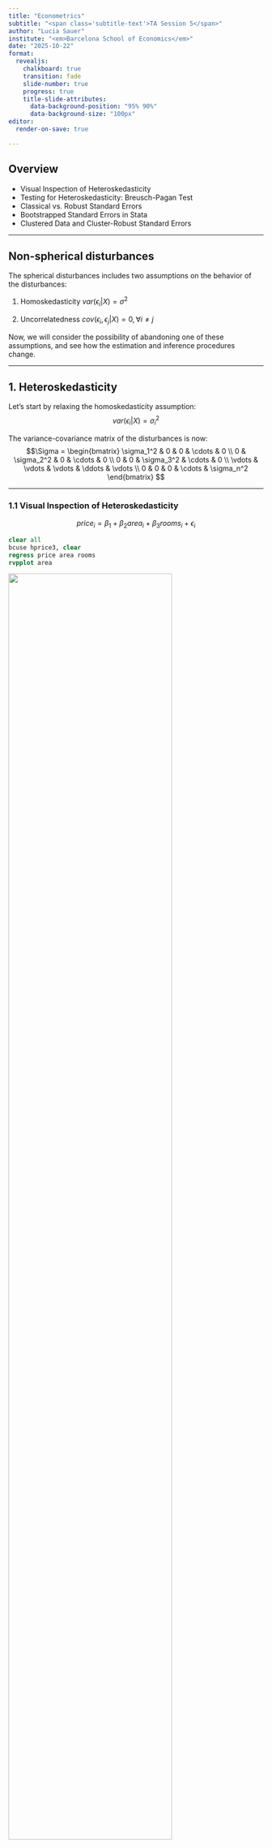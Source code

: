 ```yaml
---
title: "Econometrics"
subtitle: "<span class='subtitle-text'>TA Session 5</span>"
author: "Lucia Sauer"
institute: "<em>Barcelona School of Economics</em>"
date: "2025-10-22"
format:
  revealjs:
    chalkboard: true
    transition: fade
    slide-number: true
    progress: true
    title-slide-attributes:
      data-background-position: "95% 90%"
      data-background-size: "100px"
editor:
  render-on-save: true

---
```


## Overview

- Visual Inspection of Heteroskedasticity
- Testing for Heteroskedasticity: Breusch-Pagan Test
- Classical vs. Robust Standard Errors
- Bootstrapped Standard Errors in Stata
- Clustered Data and Cluster-Robust Standard Errors


---

## Non-spherical disturbances

The spherical disturbances includes two assumptions on the behavior of
the disturbances:

1. Homoskedasticity $var(\epsilon_i|X) = \sigma^2$

2. Uncorrelatedness $cov(\epsilon_i, \epsilon_j|X) = 0, \forall i \neq j$

Now, we will consider the possibility of abandoning one of these assumptions, and see how the estimation and inference procedures change.

---

## 1. Heteroskedasticity

Let's start by relaxing the homoskedasticity assumption:
$$var(\epsilon_i|X) = \sigma^2_i$$

The variance-covariance matrix of the disturbances is now:
$$\Sigma = \begin{bmatrix}
\sigma_1^2 & 0 & 0 & \cdots & 0 \\
0 & \sigma_2^2 & 0 & \cdots & 0 \\
0 & 0 & \sigma_3^2 & \cdots & 0 \\
\vdots & \vdots & \vdots & \ddots & \vdots \\
0 & 0 & 0 & \cdots & \sigma_n^2
\end{bmatrix}
$$

---

### 1.1 Visual Inspection of Heteroskedasticity

$$ 
price_i = \beta_1 + \beta_2 area_i + \beta_3 rooms_i + \epsilon_i 
$$


```stata
clear all
bcuse hprice3, clear
regress price area rooms
rvpplot area
```
::: {.center}
![](visual_inspection.png){width=80%}
:::

---

## 2. Testing for Heteroskedasticity

Breusch-Pagan Test for the presence of heteroskedasticity:

::: {.callout-note title = "BP Steps" icon=false}

1. Estimate the original model and obtain the SSE

2. Set auxiliary regression:

$$
\hat{\epsilon}_i^{2} = \alpha_1 + \alpha_2 area_i + \alpha_3 rooms_i + v_i 
$$

3. Then perform the test:

$$
H_0: \alpha_2 = \alpha_3 = 0 \quad (homoskedasticity)
$$
$$
H_1: \text{at least one } \alpha_i \neq 0 \quad (heteroskedasticity)
$$

using the statistic:

- Finite sample version:
$$
F = \frac{RSSE - SSE/2}{SSE/321-3}\underset{H_0}{\sim} F_{2, 321-3}
$$

- Asymptotic version:
$$
n \tilde{R}^2 \underset{H_0}{\overset{a}{\sim}} \chi^2(2)
$$


:::


---

## Classical SE

```stata
reg price rooms area
```

```{=html}
<pre style="background-color:#f7f7f7; color:#111; font-family:Courier New, monospace; font-size:0.5em; padding:1em; border-radius:6px;">

      Source |       SS           df       MS      Number of obs   =       321
-------------+----------------------------------   F(2, 318)       =    119.95
       Model |  2.5709e+11         2  1.2854e+11   Prob > F        =    0.0000
    Residual |  3.4077e+11       318  1.0716e+09   R-squared       =    0.4300
-------------+----------------------------------   Adj R-squared   =    0.4264
       Total |  5.9785e+11       320  1.8683e+09   Root MSE        =     32735

------------------------------------------------------------------------------
       price | Coefficient  Std. err.      t    P>|t|     [95% conf. interval]
-------------+----------------------------------------------------------------
        area |   35.56307   3.114753    11.42   0.000     29.43494    41.69119
       rooms |   6604.305   2401.922     2.75   0.006     1878.639    11329.97
       _cons |  -22314.85   13628.21    -1.64   0.103     -49127.7    4497.993
------------------------------------------------------------------------------

</pre>
```

::: {.callout-warning title = "Question" icon=false}

- How does the behavior of OLS estimator change under non-spherical disturbances?
- Which properties of the estimator remain and which ones are lost? 

:::


---

## Robust SE

How to correctly estimate the model under the presence of heteroskedasticity?

```stata
reg price rooms area, vce(robust)
```

```{=html}
<pre style="background-color:#f7f7f7; color:#111; font-family:Courier New, monospace; font-size:0.5em; padding:1em; border-radius:6px;">
Linear regression                               Number of obs     =        321
                                                F(2, 318)         =      80.07
                                                Prob > F          =     0.0000
                                                R-squared         =     0.4300
                                                Root MSE          =      32735

------------------------------------------------------------------------------
             |               Robust
       price | Coefficient  std. err.      t    P>|t|     [95% conf. interval]
-------------+----------------------------------------------------------------
        area |   35.56307   4.816768     7.38   0.000     26.08631    45.03982
       rooms |   6604.305   2501.109     2.64   0.009     1683.492    11525.12
       _cons |  -22314.85   12067.17    -1.85   0.065    -46056.43    1426.722
------------------------------------------------------------------------------


</pre>
```

::: {.callout-warning title = "Question" icon=false}
Elements that change and why?
:::

---

## Bootstrapped SE

Illustration of how the [Boostraping](https://seeing-theory.brown.edu/frequentist-inference/index.html#section3) works. 

```stata
bootstrap, reps(500) seed(123): regress price rooms area

```
```{=html}
<pre style="background-color:#f7f7f7; color:#111; font-family:Courier New, monospace; font-size:0.5em; padding:1em; border-radius:6px;">
Linear regression                                   Number of obs =        321
                                                    Replications  =        500
                                                    Wald chi2(2)  =     149.93
                                                    Prob > chi2   =     0.0000
                                                    R-squared     =     0.4300
                                                    Adj R-squared =     0.4264
                                                    Root MSE      = 32735.2613

------------------------------------------------------------------------------
             |   Observed   Bootstrap                         Normal-based
       price | coefficient  std. err.      z    P>|z|     [95% conf. interval]
-------------+----------------------------------------------------------------
        area |   35.56307   4.613844     7.71   0.000      26.5201    44.60603
       rooms |   6604.305   2457.818     2.69   0.007     1787.071    11421.54
       _cons |  -22314.85    12407.4    -1.80   0.072    -46632.92    2003.211
------------------------------------------------------------------------------

</pre>
```

---

## Comparing confidence intervals across SE types

::: {.center}
![](ci_area.png){width=80%}
:::

*Same coefficient estimate for `area`, but wider confidence intervals under robust and bootstrap SEs.*



----

## 3. Clustered data 

- A second reason to relax the **non-spherical disturbances** assumption arises when observations are **clustered**.

- Within each **neighborhood**, house prices may move together.


::: {.center}
![](cluster_data.png){width=80%}
:::



---

## Disturbance structure

Within each neighborhood, residuals can move together:

$$
cov(\epsilon_i, \epsilon_j|X) =
\begin{cases}
 \neq 0, & \text{if } i = j \text{(same neighborhood)} \\
0, & \text{if } i \neq j \text{(different neighborhoods)}
\end{cases}
$$

Hence, the covariance matrix of disturbances has a **block-diagonal** form:

$$
\Sigma =
\begin{bmatrix}
\Sigma_1 & 0 & 0 & \cdots & 0 \\
0 & \Sigma_2 & 0 & \cdots & 0 \\
0 & 0 & \Sigma_3 & \cdots & 0 \\
\vdots & \vdots & \vdots & \ddots & \vdots \\
0 & 0 & 0 & \cdots & \Sigma_G
\end{bmatrix}
$$


Each block $\Sigma_j$ captures the correlation of errors **within neighborhood j**.




---

## Cluster robust SE

The disturbances are correlated within clusters but uncorrelated across clusters:


```stata
reg price rooms area, vce(cluster nbh)
```

```{=html}
<pre style="background-color:#f7f7f7; color:#111; font-family:Courier New, monospace; font-size:0.5em; padding:1em; border-radius:6px;">
Linear regression                               Number of obs     =        321
                                                F(2, 6)           =      88.92
                                                Prob > F          =     0.0000
                                                R-squared         =     0.4300
                                                Root MSE          =      32735

                                    (Std. err. adjusted for 7 clusters in nbh)
------------------------------------------------------------------------------
             |               Robust
       price | Coefficient  std. err.      t    P>|t|     [95% conf. interval]
-------------+----------------------------------------------------------------
        area |   35.56307   7.672663     4.64   0.004     16.78874    54.33739
       rooms |   6604.305   3148.177     2.10   0.081    -1099.006    14307.62
       _cons |  -22314.85   13356.84    -1.67   0.146    -54997.86    10368.16
------------------------------------------------------------------------------

</pre>
```

